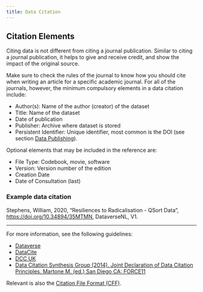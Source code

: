 ```yaml
---
title: Data Citation
---
```


## Citation Elements

Citing data is not different from citing a journal publication. Similar to citing a journal publication, it helps to give and receive credit, and show the impact of the original source.

Make sure to check the rules of the journal to know how you should cite when writing an article for a specific academic journal. For all of the journals, however, the minimum compulsory elements in a data citation include:

* Author(s): Name of the author (creator) of the dataset
* Title: Name of the dataset
* Date of publication
* Publisher: Archive where dataset is stored
* Persistent Identifier: Unique identifier, most common is the DOI (see section [Data Publishing](../topics/data-publishing.qmd)).

Optional elements that may be included in the reference are:

* File Type: Codebook, movie, software
* Version: Version number of the edition
* Creation Date
* Date of Consultation (last)

### Example data citation

Stephens, William, 2020, "Resiliences to Radicalisation - QSort Data", [https://doi.org/10.34894/35MTMN](https://doi.org/10.34894/35MTMN), DataverseNL, V1.

---

For more information, see the following guidelines:

* [Dataverse](https://dataverse.org/best-practices/data-citation)
* [DataCite](https://datacite.org/cite-your-data.html)
* [DCC UK](https://www.dcc.ac.uk/resources/briefing-papers/introduction-curation/data-citation-and-linking)
* [Data Citation Synthesis Group (2014). Joint Declaration of Data Citation Principles. Martone M. (ed.) San Diego CA: FORCE11](https://www.force11.org/group/joint-declaration-data-citation-principles-final)

Relevant is also the [Citation File Format (CFF)](../topics/cff.qmd).
